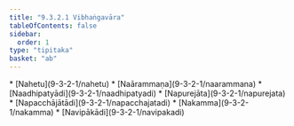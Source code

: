 ```yaml
---
title: "9.3.2.1 Vibhaṅgavāra"
tableOfContents: false
sidebar:
  order: 1
type: "tipitaka"
basket: "ab"
---
```



<DynamicBreadcrumb />



<TableOfContents>
* [Nahetu](9-3-2-1/nahetu)
* [Naārammaṇa](9-3-2-1/naarammana)
* [Naadhipatyādi](9-3-2-1/naadhipatyadi)
* [Napurejāta](9-3-2-1/napurejata)
* [Napacchājātādi](9-3-2-1/napacchajatadi)
* [Nakamma](9-3-2-1/nakamma)
* [Navipākādi](9-3-2-1/navipakadi)
</TableOfContents>